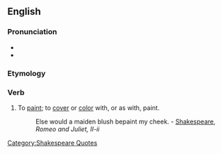 ==English==

===Pronunciation===
* {{audio|en-us-bepaint.ogg|Audio (US)}}
* {{rhymes|eɪnt}}

===Etymology===
{{prefix|be|paint}}

===Verb===
{{en-verb}}

# {{transitive}} To [[paint]]; to [[cover]] or [[color]] with, or as with, paint.
#: Else would a maiden blush bepaint my cheek. - [[w:Shakespeare|Shakespeare]], ''Romeo and Juliet, II-ii''

[[Category:Shakespeare Quotes]]